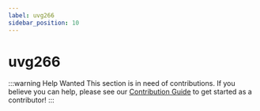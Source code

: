 ```yaml
---
label: uvg266
sidebar_position: 10
---
```


# uvg266

:::warning Help Wanted
This section is in need of contributions. If you believe you can help, please see our [Contribution Guide](../contribution-guide.mdx) to get started as a contributor!
:::